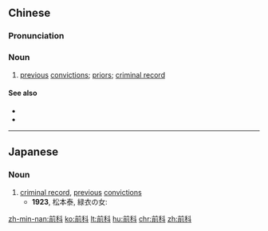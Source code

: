 ==Chinese==
{{zh-forms}}

===Pronunciation===
{{zh-pron
|m=qiánkē
|c=cin4 fo1
|mn=chiân-kho
|cat=n
}}

===Noun===
{{zh-noun}}

# [[previous]] [[convictions]]; [[priors]]; [[criminal record]]

====See also====
* {{zh-l|案底}}
* {{zh-l|犯罪記錄}}

----

==Japanese==
{{ja-kanjitab|ぜん|か|yomi=on}}

===Noun===
{{ja-noun|ぜんか}}

# [[criminal record]], [[previous]] [[conviction]]s
#* '''1923''', 松本泰, 緑衣の女:
#*: {{ja-usex|彼は詐偽の'''前科'''をもっていた。|かれ は さぎ の '''ぜんか''' を もって いた。|He had prior convictions of fraud.}}

[[zh-min-nan:前科]]
[[ko:前科]]
[[lt:前科]]
[[hu:前科]]
[[chr:前科]]
[[zh:前科]]